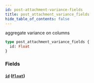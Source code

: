 ```yaml
---
id: post-attachment-variance-fields
title: post_attachment_variance_fields
hide_table_of_contents: false
---
```



aggregate variance on columns

```graphql
type post_attachment_variance_fields {
  id: Float
}
```


### Fields

#### [`id`](#) ([`Float`](../scalars/float))







